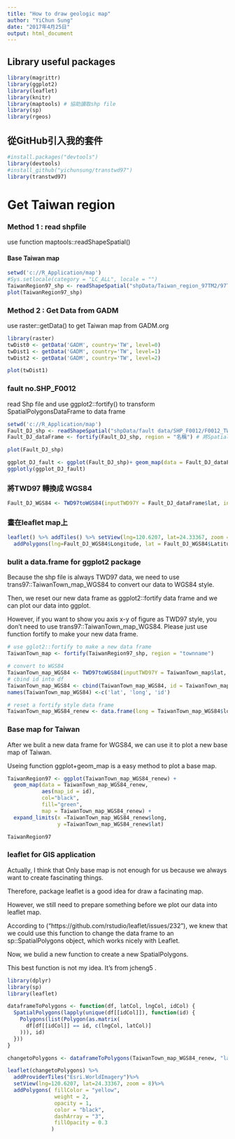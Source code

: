 ```yaml
---
title: "How to draw geologic map"
author: "YiChun Sung"
date: "2017年4月25日"
output: html_document
---
```


## Library useful packages

```r

library(magrittr)
library(ggplot2)
library(leaflet)
library(knitr)
library(maptools) # 協助讀取shp file
library(sp)
library(rgeos) 

```


## 從GitHub引入我的套件

```r
#install.packages("devtools")
library(devtools)
#install_github("yichunsung/transtwd97")
library(transtwd97)

```


# Get Taiwan region

### Method 1 : read shpfile

use function maptools::readShapeSpatial()

#### Base Taiwan map
```r
setwd('c://R_Application/map')
#Sys.setlocale(category = "LC_ALL", locale = "")
TaiwanRegion97_shp <- readShapeSpatial("shpData/Taiwan_region_97TM2/97TM2.shp")
plot(TaiwanRegion97_shp)


```

### Method 2 : Get Data from GADM 

use raster::getData() to get Taiwan map from GADM.org
```r
library(raster)
twDist0 <- getData('GADM', country='TW', level=0)
twDist1 <- getData('GADM', country='TW', level=1)
twDist2 <- getData('GADM', country='TW', level=2)

plot(twDist1)
```



### fault no.SHP_F0012

read Shp file and use ggplot2::fortify() to transform SpatialPolygonsDataFrame to data frame

```r
setwd('c://R_Application/map')
Fault_DJ_shp <- readShapeSpatial("shpData/fault data/SHP_F0012/F0012_TWD97.shp") # 大甲斷層
Fault_DJ_dataFrame <- fortify(Fault_DJ_shp, region = "名稱") # 將SpatialPolygonsDataFrame 轉成Data.Frame (package 來源: ggplot2)

```

```r
plot(Fault_DJ_shp)

```

```r

ggplot_DJ_fault <- ggplot(Fault_DJ_shp)+ geom_map(data = Fault_DJ_dataFrame, aes(map_id = id), col="white", fill="grey", map = Fault_DJ_dataFrame) + expand_limits(x = Fault_DJ_dataFrame$long, y = Fault_DJ_dataFrame$lat)
ggplotly(ggplot_DJ_fault)

```

### 將TWD97 轉換成 WGS84


```r

Fault_DJ_WGS84 <- TWD97toWGS84(inputTWD97Y = Fault_DJ_dataFrame$lat, inputTWD97X = Fault_DJ_dataFrame$long)

```

### 畫在leaflet map上

```r
leaflet() %>% addTiles() %>% setView(lng=120.6207, lat=24.33367, zoom = 10) %>%
  addPolygons(lng=Fault_DJ_WGS84$Longitude, lat = Fault_DJ_WGS84$Latitude)

```

### bulit a data.frame for ggplot2 package

Because the shp file is always TWD97 data, we need to use trans97::TaiwanTown_map_WGS84 to convert our data to WGS84 style.

Then, we reset our new data frame as ggplot2::fortify data frame and we can plot our data into ggplot.

However, if you want to show you axis x-y of figure as TWD97 style, you don't need to use trans97::TaiwanTown_map_WGS84. Please just use function fortify to make your new data frame.

```r
# use gglot2::fortify to make a new data frame
TaiwanTown_map <- fortify(TaiwanRegion97_shp, region = "townname") 

# convert to WGS84
TaiwanTown_map_WGS84 <- TWD97toWGS84(inputTWD97Y = TaiwanTown_map$lat, inputTWD97X = TaiwanTown_map$long)
# cbind id into df
TaiwanTown_map_WGS84 <- cbind(TaiwanTown_map_WGS84, id = TaiwanTown_map$id) 
names(TaiwanTown_map_WGS84) <-c('lat', 'long', 'id')

# reset a fortify style data frame
TaiwanTown_map_WGS84_renew <- data.frame(long = TaiwanTown_map_WGS84$long, lat = TaiwanTown_map_WGS84$lat, order =TaiwanTown_map$order, hole = TaiwanTown_map$hole, piece = TaiwanTown_map$piece, id = TaiwanTown_map$id, group = TaiwanTown_map$group)

```

### Base map for Taiwan

After we bulit a new data frame for WGS84, we can use it to plot a new base map of Taiwan.

Useing function ggplot+geom_map is a easy method to plot a base map.

```r

TaiwanRegion97 <- ggplot(TaiwanTown_map_WGS84_renew) + 
  geom_map(data = TaiwanTown_map_WGS84_renew, 
           aes(map_id = id), 
           col="black", 
           fill="green", 
           map = TaiwanTown_map_WGS84_renew) + 
  expand_limits(x =TaiwanTown_map_WGS84_renew$long, 
                y =TaiwanTown_map_WGS84_renew$lat)

TaiwanRegion97
```

### leaflet for GIS application

Actually, I think that Only base map is not enough for us because we always want to create fascinating things.

Therefore, package leaflet is a good idea for draw a facinating map.

However, we still need to prepare something before we plot our data into leaflet map.

According to ("https://github.com/rstudio/leaflet/issues/232"), we knew that we could use this function to change the data frame to an sp::SpatialPolygons object, which works nicely with Leaflet. 

Now, we bulid a new function to create a new SpatialPolygons.

This best function is not my idea. It's from jcheng5 .
```r
library(dplyr)
library(sp)
library(leaflet)

dataframeToPolygons <- function(df, latCol, lngCol, idCol) {
  SpatialPolygons(lapply(unique(df[[idCol]]), function(id) {
    Polygons(list(Polygon(as.matrix(
      df[df[[idCol]] == id, c(lngCol, latCol)]
    ))), id)
  }))
}

changetoPolygons <- dataframeToPolygons(TaiwanTown_map_WGS84_renew, "lat", "long", "group")
```


```r
leaflet(changetoPolygons) %>% 
  addProviderTiles("Esri.WorldImagery")%>%
  setView(lng=120.6207, lat=24.33367, zoom = 8)%>%
  addPolygons( fillColor = "yellow", 
               weight = 2,                             
               opacity = 1,                             
               color = "black",                             
               dashArray = "3",                             
               fillOpacity = 0.3
              )


```
